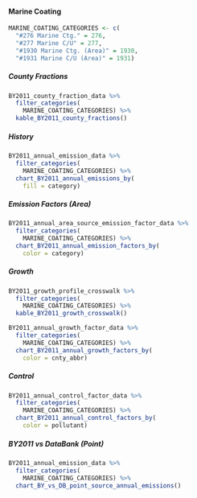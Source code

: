 #### Marine Coating {#petprod-coat-indcom-marine}

```r
MARINE_COATING_CATEGORIES <- c(
  "#276 Marine Ctg." = 276,
  "#277 Marine C/U" = 277,
  "#1930 Marine Ctg. (Area)" = 1930,
  "#1931 Marine C/U (Area)" = 1931)
```

##### County Fractions {-}

```r
BY2011_county_fraction_data %>%
  filter_categories(
    MARINE_COATING_CATEGORIES) %>%
  kable_BY2011_county_fractions()
```

##### History {-}

```r
BY2011_annual_emission_data %>%
  filter_categories(
    MARINE_COATING_CATEGORIES) %>%
  chart_BY2011_annual_emissions_by(
    fill = category) 
```

##### Emission Factors (Area) {-}

```r
BY2011_annual_area_source_emission_factor_data %>%
  filter_categories(
    MARINE_COATING_CATEGORIES) %>%
  chart_BY2011_annual_emission_factors_by(
    color = category)
```

##### Growth {-}

```r
BY2011_growth_profile_crosswalk %>%
  filter_categories(
    MARINE_COATING_CATEGORIES) %>%
  kable_BY2011_growth_crosswalk()
```

```r
BY2011_annual_growth_factor_data %>%
  filter_categories(
    MARINE_COATING_CATEGORIES) %>%
  chart_BY2011_annual_growth_factors_by(
    color = cnty_abbr) 
```

##### Control {-}

```r
BY2011_annual_control_factor_data %>%
  filter_categories(
    MARINE_COATING_CATEGORIES) %>%
  chart_BY2011_annual_control_factors_by(
    color = pollutant) 
```

##### BY2011 vs DataBank (Point) {-}

```r
BY2011_annual_emission_data %>%
  filter_categories(
    MARINE_COATING_CATEGORIES) %>%
  chart_BY_vs_DB_point_source_annual_emissions()
```
